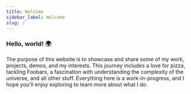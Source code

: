 ```yaml
---
title: Welcome
sidebar_label: Welcome
slug: /
---
```


###  Hello, world! 🌍

The purpose of this website is to showcase and share some of my work, projects, demos, and my interests. This journey includes a love for pizza, tackling Foobars, a fascination with understanding the complexity of the universe, and all other stuff. Everything here is a work-in-progress, and I hope you'll enjoy exploring to learn more about what I do.

<!-- 

The purpose of this website is to showcase and share some of my work, projects, demos and my interests. coding journey, which includes a love for pizza, tackling ``FooBars``, a fascination with physics, and my role as a co-founder at __[Kitiplex](https://kitiplex.github.io/)__. Feel free to explore and get to know more about what I do.



The purpose of this website is to showcase and share some of my work, projects, demos as well as my interests and all good stuff I like. These includes snippets, short tutorials, gists and Physics which I will challenge myself in explaining them as simple as possible.

Everthing is a work in progress but feel free to explore and get to know more about what I do.

 including workarounds, snippets, and, of course, the configuration powering this  __[website](../docs/tutorials/docusaurus/index.mdx)__. My coding journey, which includes a love for pizza, tackling ``FooBars``, a fascination with physics, and my role as a co-founder at __[Kitiplex](https://kitiplex.github.io/)__. Feel free to explore and get to know more about what I do. -->

<!-- __Welcome to my web portfolio__ – a cozy digital corner where I'm excited to show off the things I've been working on. Here, you'll find a mix of my projects, from nifty workarounds to handy code snippets, and of course, a peek into the creation of this very  __[website](../docs/tutorials/docusaurus/index.mdx)__.

As you scroll through, you'll catch a glimpse of my coding journey. It's not just about lines of code; it's about the fun discoveries along the way. I have a soft spot for pizza – a bit of a coding fuel, if you will. Tackling foobars, those quirky coding challenges, adds a dash of excitement to my coding adventures. I've got this fascination with physics too – it's like my coding superpower.

Oh, and did I mention? I wear another hat as a co-founder at __[Kitiplex](https://kitiplex.github.io/)__. It's a project close to my heart, and you'll find a bit about it here too.

Feel free to click around, explore, and get to know more about the tech side of me. I'm thrilled to have you here! -->


